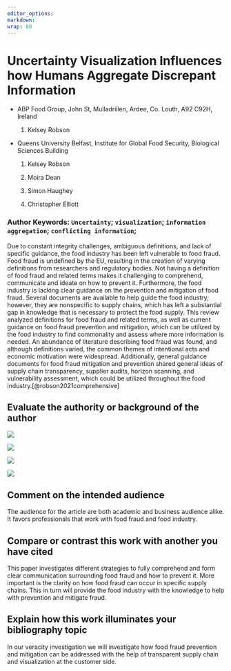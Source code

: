 ```yaml
---
editor_options:
markdown:
wrap: 80
---
```


# Uncertainty Visualization Influences how Humans Aggregate Discrepant Information

-   ABP Food Group, John St, Mulladrillen, Ardee, Co. Louth, A92 C92H, Ireland

    1.  Kelsey Robson

-   Queens University Belfast, Institute for Global Food Security, Biological Sciences Building

    1.  Kelsey Robson

    2.  Moira Dean

    3.  Simon Haughey

    4.  Christopher Elliott

### Author Keywords: `Uncertainty`; `visualization`; `information aggregation`; `conflicting information`; {.unnumbered}

Due to constant integrity challenges, ambiguous definitions, and lack of specific guidance, the food industry has been left vulnerable to food fraud. Food fraud is undefined by the EU, resulting in the creation of varying definitions from researchers and regulatory bodies. Not having a definition of food fraud and related terms makes it challenging to comprehend, communicate and ideate on how to prevent it. Furthermore, the food industry is lacking clear guidance on the prevention and mitigation of food fraud. Several documents are available to help guide the food industry; however, they are nonspecific to supply chains, which has left a substantial gap in knowledge that is necessary to protect the food supply. This review analyzed definitions for food fraud and related terms, as well as current guidance on food fraud prevention and mitigation, which can be utilized by the food industry to find commonality and assess where more information is needed. An abundance of literature describing food fraud was found, and although definitions varied, the common themes of intentional acts and economic motivation were widespread. Additionally, general guidance documents for food fraud mitigation and prevention shared general ideas of supply chain transparency, supplier audits, horizon scanning, and vulnerability assessment, which could be utilized throughout the food industry.[@robson2021comprehensive]

## Evaluate the authority or background of the author {#evaluate-the-authority-or-background-of-the-author author=""}

[![](img/paste-C975D65C.png)](https://scholar.google.ca/citations?user=FwI0ru0AAAAJ&hl=en)

[![](img/paste-B857AD08.png)](https://pure.qub.ac.uk/en/persons/moira-dean)

[![](img/paste-ACAC0704.png)](https://pure.qub.ac.uk/en/persons/simon-haughey)

[![](img/paste-88F43E6D.png)](https://pure.qub.ac.uk/en/persons/christopher-elliott)

## Comment on the intended audience {#comment-on-the-intended-audience audience=""}

The audience for the article are both academic and business audience alike. It favors professionals that work with food fraud and food industry.

## Compare or contrast this work with another you have cited {#compare-or-contrast-this-work-with-another-you-have-cited compare=""}

This paper investigates different strategies to fully comprehend and form clear communication surrounding food fraud and how to prevent it. More important is the clarity on how food fraud can occur in specific supply chains. This in turn will provide the food industry with the knowledge to help with prevention and mitigate fraud.

## Explain how this work illuminates your bibliography topic {#explain-how-this-work-illuminates-your-bibliography-topic explain=""}

In our veracity investigation we will investigate how food fraud prevention and mitigation can be addressed with the help of transparent supply chain and visualization at the customer side.
